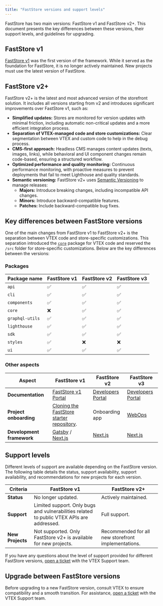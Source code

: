 ```yaml
---
title: "FastStore versions and support levels"
---
```


FastStore has two main versions: FastStore v1 and FastStore v2+. This document presents the key differences between these versions, their support levels, and guidelines for upgrading.

## FastStore v1

[FastStore v1](https://v1.faststore.dev/docs) was the first version of the framework. While it served as the foundation for FastStore, it is no longer actively maintained. New projects must use the latest version of FastStore.

## FastStore v2+

FastStore v2+ is the latest and most advanced version of the storefront solution. It includes all versions starting from v2 and introduces significant improvements over FastStore v1, such as:

- **Simplified updates:** Stores are monitored for version updates with minimal friction, including automatic non-critical updates and a more efficient integration process.
- **Separation of VTEX-managed code and store customizations:** Clear segmentation between VTEX and custom code to help in the debug process.
- **CMS-first approach:** Headless CMS manages content updates (texts, images, links), while behavioral and UI component changes remain code-based, ensuring a structured workflow.
- **Optimized performance and quality monitoring:** Continuous performance monitoring, with proactive measures to prevent deployments that fail to meet Lighthouse and quality standards.
- **Semantic versioning:** FastStore v2+ uses [Semantic Versioning](https://semver.org/) to manage releases:
  - **Majors:** Introduce breaking changes, including incompatible API changes.
  - **Minors:** Introduce backward-compatible features.
  - **Patches:** Include backward-compatible bug fixes.

## Key differences between FastStore versions

One of the main changes from FastStore v1 to FastStore v2+ is the separation between VTEX code and store-specific customizations. This separation introduced the [`core`](https://developers.vtex.com/docs/guides/faststore/project-structure-overview#packagejson) package for VTEX code and reserved the `/src` folder for store-specific customizations. Below are the key differences between the versions:

### Packages

| Package name    | FastStore v1 | FastStore v2 | FastStore v3 |
| --------------- | ------------ | ------------ | ------------ |
| `api`           | ✅           | ✅           | ✅           |
| `cli`           | ✅           | ✅           | ✅           |
| `components`    | ✅           | ✅           | ✅           |
| `core`          | ❌           | ✅           | ✅           |
| `graphql-utils` | ✅           | ✅           | ✅           |
| `lighthouse`    | ✅           | ✅           | ✅           |
| `sdk`           | ✅           | ✅           | ✅           |
| `styles`        | ✅           | ❌           | ❌           |
| `ui`            | ✅           | ✅           | ✅           |

### Other aspects

| **Aspect**        | **FastStore v1** | **FastStore v2** | **FastStore v3** |
| ------------  | ------------ | ------------ | ------------ |
| **Documentation** | [FastStore v1 Portal](https://v1.faststore.dev/) | [Developers Portal](https://developers.vtex.com/docs/guides/faststore) | [Developers Portal](https://developers.vtex.com/docs/guides/faststore) |
| **Project onboarding**   | [Cloning the FastStore starter repository](https://v1.faststore.dev/quickstart). | Onboarding app | [WebOps](https://developers.vtex.com/docs/guides/faststore/1-onboarding-overview)       |
| **Development framework** | [Gatsby](https://www.gatsbyjs.com/docs/) / [Next.js](https://nextjs.org/docs) | [Next.js](https://nextjs.org/docs) | [Next.js](https://nextjs.org/docs)                                    |

## Support levels

Different levels of support are available depending on the FastStore version. The following table details the status, support availability, support availability, and recommendations for new projects for each version.

| **Criteria** | **FastStore v1** | **FastStore v2+** |
|-------------|----------------|--------------------|
| **Status** | No longer updated. | Actively maintained. |
| **Support** | Limited support. Only bugs and vulnerabilities related to public VTEX APIs are addressed. | Full support. |
| **New Projects** | Not supported. Only FastStore v2+ is available for new projects. | Recommended for all new storefront implementations. |

If you have any questions about the level of support provided for different FastStore versions, [open a ticket](https://support.vtex.com/hc/pt-br/requests) with the VTEX Support team.

## Upgrade between FastStore versions

Before upgrading to a new FastStore version, consult VTEX to ensure compatibility and a smooth transition. For assistance, [open a ticket](https://support.vtex.com/hc/pt-br/requests) with the VTEX Support team.

